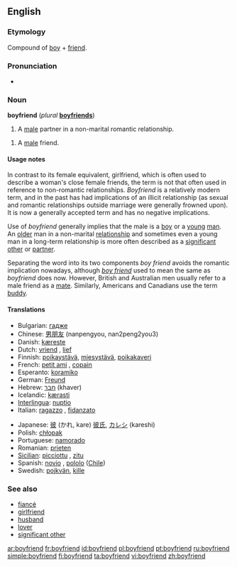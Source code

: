 ==English==

===Etymology===
Compound of [[boy]] + [[friend]].

===Pronunciation===
*{{audio|en-us-boyfriend.ogg|Audio (US)}}

===Noun===
'''boyfriend''' (''plural'' '''[[boyfriends]]''')

# A [[male]] partner in a non-marital romantic relationship.

# A [[male]] friend.

====Usage notes====
In contrast to its female equivalent, girlfriend, which is often used to describe a woman's close female friends, the term is not that often used in reference to non-romantic relationships. ''Boyfriend'' is a relatively modern term, and in the past has had implications of an illicit relationship (as sexual and romantic relationships outside marriage were generally frowned upon). It is now a generally accepted term and has no negative implications.

Use of ''boyfriend'' generally implies that the male is a [[boy]] or a [[young]] [[man]]. An [[old]]er man in a non-marital [[relationship]] and sometimes even a young man in a long-term relationship is more often described as a [[significant other]] or [[partner]].

Separating the word into its two components ''boy friend'' avoids the romantic implication nowadays, although ''[[boy friend]]'' used to mean the same as ''boyfriend'' does now. However, British and Australian men usually refer to a male friend as a [[mate]]. Similarly, Americans and Canadians use the term [[buddy]].

====Translations====
{{trans-top|male romantic partner}}
*Bulgarian: [[гадже]]
*Chinese: [[男朋友]] (nanpengyou, nan2peng2you3)
*Danish: [[kæreste]]
*Dutch: [[vriend]] {{m}}, [[lief]] {{n}}
*Finnish: [[poikaystävä]], [[miesystävä]], [[poikakaveri]]
*French: [[petit ami]] {{m}}, [[copain]] {{m}}
*Esperanto: [[koramiko]]
*German: [[Freund]] {{m}}
*Hebrew: [[חבר]] (khaver) {{m}}
*Icelandic: [[kærasti]] {{m}}
*[[Interlingua]]: [[nuptio]]
*Italian: [[ragazzo]] {{m}}, [[fidanzato]] {{m}}
{{trans-mid}}
*Japanese: [[彼]] (かれ, kare)<!--The following is not relevant here - it belongs on the Japanese page: (Note: kare can also mean [[he]]) --> [[彼氏]], [[カレシ]] (kareshi)
*Polish: [[chłopak]] {{m}}
*Portuguese: [[namorado]] {{m}}
*Romanian: [[prieten]] {{m}}
*[[Sicilian]]: [[picciottu]] {{m}}, [[zitu]] {{m}}
*Spanish: [[novio]] {{m}}, [[pololo]] {{m}} ([[Chile]])
*Swedish: [[pojkvän]], [[kille]]
{{trans-bottom}}

===See also===
*[[fiancé]]
*[[girlfriend]]
*[[husband]]
*[[lover]]
*[[significant other]]

[[ar:boyfriend]]
[[fr:boyfriend]]
[[id:boyfriend]]
[[pl:boyfriend]]
[[pt:boyfriend]]
[[ru:boyfriend]]
[[simple:boyfriend]]
[[fi:boyfriend]]
[[ta:boyfriend]]
[[vi:boyfriend]]
[[zh:boyfriend]]